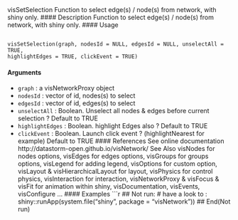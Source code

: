 visSetSelection Function to select edge(s) / node(s) from network, with shiny only.
#### Description
Function to select edge(s) / node(s) from network, with shiny only.
#### Usage
<pre><code>
visSetSelection(graph, nodesId = NULL, edgesId = NULL, unselectAll = TRUE,
highlightEdges = TRUE, clickEvent = TRUE)
</code></pre>
#### Arguments
* ``graph`` : a visNetworkProxy object
* ``nodesId`` : vector of id, nodes(s) to select
* ``edgesId`` : vector of id, edges(s) to select
* ``unselectAll`` : Boolean. Unselect all nodes & edges before current selection ? Default to TRUE
* ``highlightEdges`` : Boolean. highlight Edges also ? Default to TRUE
* ``clickEvent`` : Boolean. Launch click event ? (highlightNearest for example) Default to TRUE
#### References
See online documentation http://datastorm-open.github.io/visNetwork/
See Also
visNodes for nodes options, visEdges for edges options, visGroups for groups options, visLegend
for adding legend, visOptions for custom option, visLayout & visHierarchicalLayout for layout,
visPhysics for control physics, visInteraction for interaction, visNetworkProxy & visFocus & visFit
for animation within shiny, visDocumentation, visEvents, visConfigure ...
#### Examples
```r
## Not run:
# have a look to :
shiny::runApp(system.file("shiny", package = "visNetwork"))
## End(Not run)
